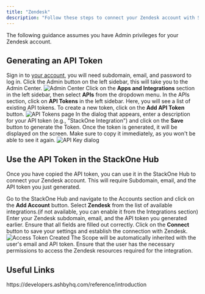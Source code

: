 ```yaml
---
title: "Zendesk"
description: "Follow these steps to connect your Zendesk account with StackOne hub, ensuring a smooth integration process."
---
```



<Warning>
  The following guidance assumes you have Admin privileges for your Zendesk
  account.
</Warning>

## Generating an API Token

<Steps>
  <Step title="Sign-in and open Apps and Integrations">
    Sign in to <a href="https://www.zendesk.com/in/login/">your account</a>, you will need subdomain, email, and password to log in.
    Click the Admin <Icon icon="gear" iconType="regular" /> button on the left sidebar, this will take you to the Admin Center.
    <Frame>
    <img className='rounded-md' style={{ margin: '0 auto', border: '1px solid #efefef' }} alt="Admin Center" src="/images/zendesk/image1.png" />
    </Frame>
  </Step>

  <Step title="Add a new API key">
    Click on the <b>Apps and Integrations</b> section in the left sidebar, then select <b>APIs</b> from the dropdown menu.
    In the APIs section, click on <b>API Tokens</b> in the left sidebar.
    Here, you will see a list of existing API tokens. To create a new token, click on the <Icon icon="plus" iconType="regular" /> <b>Add API Token</b> button.
    <Frame>
      <img className='rounded-md' style={{ width: '400px', margin: '0 auto', border: '1px solid #efefef' }} alt="API Tokens page" src="/images/zendesk/image2.png" />
    </Frame>
  </Step>

  <Step title="Enter a description and generate the token">
    In the dialog that appears, enter a description for your API token (e.g., "StackOne Integration") and click on the <b>Save</b> button to generate the Token.
    Once the token is generated, it will be displayed on the screen. Make sure to copy it immediately, as you won't be able to see it again.   
      <Frame>
        <img className='rounded-md' style={{ width: '400px', margin: '0 auto', border: '1px solid #efefef' }} alt="API Key dialog" src="/images/zendesk/image3.png" />
      </Frame>
  </Step>
</Steps>

## Use the API Token in the StackOne Hub

Once you have copied the API token, you can use it in the StackOne Hub to connect your Zendesk account.
This will require Subdomain, email, and the API token you just generated.

<Steps>
  <Step title="Navigate to the StackOne Hub">
    Go to the StackOne Hub and navigate to the Accounts section and click on the <b>Add Account</b> button.
  </Step>

  <Step title="Enter your credentials">
    Select <b>Zendesk</b> from the list of available integrations.(if not available, you can enable it from the Integrations section)
  </Step>

  <Step title="Fill in the required fields">
    Enter your Zendesk subdomain, email, and the API token you generated earlier. Ensure that all fields are filled out correctly.
  </Step>

  <Step title="Save and connect">
    Click on the <b>Connect</b> button to save your settings and establish the connection with Zendesk.
  </Step>
</Steps>
<Frame>
  <img
    className="rounded-md"
    style={{ width: "400px", margin: "0 auto", border: "1px solid #efefef" }}
    alt="Access Token Created"
    src="/images/zendesk/image4.png"
  />
</Frame>

<Warning>
  The Scope will be automatically inherited with the user's email and API token.
  Ensure that the user has the necessary permissions to access the Zendesk resources required for the integration.
</Warning>

<IntegrationFooter />

## Useful Links
<Card title="API Reference" icon="link" href="https://developers.ashbyhq.com/reference/introduction">
    https://developers.ashbyhq.com/reference/introduction
</Card>
